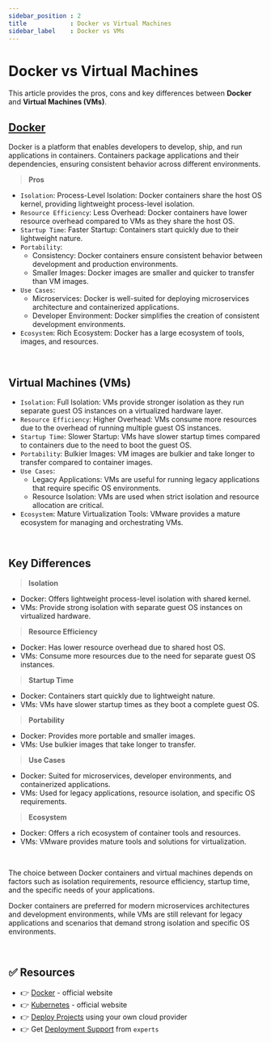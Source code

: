 ```yaml
---
sidebar_position : 2
title            : Docker vs Virtual Machines
sidebar_label    : Docker vs VMs
---
```


# Docker vs Virtual Machines

This article provides the pros, cons and key differences between **Docker** and **Virtual Machines (VMs)**. 

## [Docker](https://www.docker.com/)

Docker is a platform that enables developers to develop, ship, and run applications in containers. Containers package applications and their dependencies, ensuring consistent behavior across different environments.

> **Pros**

- `Isolation`: Process-Level Isolation: Docker containers share the host OS kernel, providing lightweight process-level isolation.
- `Resource Efficiency`: Less Overhead: Docker containers have lower resource overhead compared to VMs as they share the host OS.
- `Startup Time`: Faster Startup: Containers start quickly due to their lightweight nature.
- `Portability`: 
  - Consistency: Docker containers ensure consistent behavior between development and production environments. 
  - Smaller Images: Docker images are smaller and quicker to transfer than VM images.
- `Use Cases`: 
  - Microservices: Docker is well-suited for deploying microservices architecture and containerized applications.
  - Developer Environment: Docker simplifies the creation of consistent development environments.
- `Ecosystem`: Rich Ecosystem: Docker has a large ecosystem of tools, images, and resources.

<br />

## Virtual Machines (VMs)

- `Isolation`: Full Isolation: VMs provide stronger isolation as they run separate guest OS instances on a virtualized hardware layer.
- `Resource Efficiency`: Higher Overhead: VMs consume more resources due to the overhead of running multiple guest OS instances.
- `Startup Time`: Slower Startup: VMs have slower startup times compared to containers due to the need to boot the guest OS.
- `Portability`: Bulkier Images: VM images are bulkier and take longer to transfer compared to container images.
- `Use Cases`:
  - Legacy Applications: VMs are useful for running legacy applications that require specific OS environments.
  - Resource Isolation: VMs are used when strict isolation and resource allocation are critical.
- `Ecosystem`: Mature Virtualization Tools: VMware provides a mature ecosystem for managing and orchestrating VMs.

<br />

## Key Differences

> **Isolation** 

- Docker: Offers lightweight process-level isolation with shared kernel.
- VMs: Provide strong isolation with separate guest OS instances on virtualized hardware.

> **Resource Efficiency**

- Docker: Has lower resource overhead due to shared host OS.
- VMs: Consume more resources due to the need for separate guest OS instances.

> **Startup Time**

- Docker: Containers start quickly due to lightweight nature.
- VMs: VMs have slower startup times as they boot a complete guest OS.

> **Portability**

- Docker: Provides more portable and smaller images.
- VMs: Use bulkier images that take longer to transfer.

> **Use Cases**

- Docker: Suited for microservices, developer environments, and containerized applications.
- VMs: Used for legacy applications, resource isolation, and specific OS requirements.

> **Ecosystem**

- Docker: Offers a rich ecosystem of container tools and resources.
- VMs: VMware provides mature tools and solutions for virtualization.

<br />

The choice between Docker containers and virtual machines depends on factors such as isolation requirements, resource efficiency, startup time, and the specific needs of your applications. 

Docker containers are preferred for modern microservices architectures and development environments, 
while VMs are still relevant for legacy applications and scenarios that demand strong isolation and specific OS environments.

<br />

## ✅ Resources

- 👉 [Docker](https://www.docker.com/) - official website
- 👉 [Kubernetes](https://kubernetes.io/) - official website
- 👉 [Deploy Projects](https://deploypro.dev/) using your own cloud provider
- 👉 Get [Deployment Support](https://deploypro.dev/support/) from `experts` 
